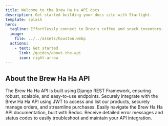 ```yaml
---
title: Welcome to the Brew Ha Ha API docs
description: Get started building your docs site with Starlight.
template: splash
hero:
  tagline: Effortlessly connect to Brew's coffee and snack inventory.
  image:
    file: ../../assets/houston.webp
  actions:
    - text: Get started
      link: /guides/about-the-api
      icon: right-arrow
---
```



## About the Brew Ha Ha API

<CardGrid>
	<Card title="Built with the Django REST Framework" icon="pencil">
		The Brew Ha Ha API is built using Django REST Framework, ensuring robust, scalable, and easy-to-use endpoints.
	</Card>
	<Card title="Authentication and security" icon="add-document">
		Securely integrate with the Brew Ha Ha API using JWT to access and list our products, securely manage orders, and streamline purchases.
	</Card>
	<Card title="Developer-friendly documentation" icon="setting">
		Easily navigate the Brew Ha Ha API documentation, built with Redoc.
	</Card>
	<Card title="Comprehensive error handling" icon="open-book">
		Receive detailed error messages and status codes to easily troubleshoot and maintain your API integration.
	</Card>
</CardGrid>
